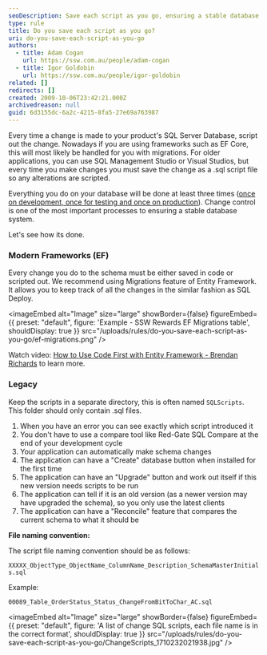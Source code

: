 ```yaml
---
seoDescription: Save each script as you go, ensuring a stable database system through change control and versioning.
type: rule
title: Do you save each script as you go?
uri: do-you-save-each-script-as-you-go
authors:
  - title: Adam Cogan
    url: https://ssw.com.au/people/adam-cogan
  - title: Igor Goldobin
    url: https://ssw.com.au/people/igor-goldobin
related: []
redirects: []
created: 2009-10-06T23:42:21.000Z
archivedreason: null
guid: 6d3155dc-6a2c-4215-8fa5-27e69a763987
---
```


Every time a change is made to your product's SQL Server Database, script out the change.
Nowadays if you are using frameworks such as EF Core, this will most likely be handled for you with migrations. For older applications, you can use SQL Management Studio or Visual Studios, but every time you make changes you must save the change as a .sql script file so any alterations are scripted.

Everything you do on your database will be done at least three times ([once on development, once for testing and once on production](/do-you-have-separate-development-testing-and-production-environments)). Change control is one of the most important processes to ensuring a stable database system.

Let's see how its done.
### Modern Frameworks (EF)

Every change you do to the schema must be either saved in code or scripted out. We recommend using Migrations feature of Entity Framework. It allows you to keep track of all the changes in the similar fashion as SQL Deploy.


<imageEmbed
  alt="Image"
  size="large"
  showBorder={false}
  figureEmbed={{
    preset: "default",
    figure: 'Example - SSW Rewards  EF Migrations table',
    shouldDisplay: true
  }}
  src="/uploads/rules/do-you-save-each-script-as-you-go/ef-migrations.png"
/>

Watch video: [How to Use Code First with Entity Framework - Brendan Richards](http://tv.ssw.com/4902/use-code-first-entity-framework-brendan-richards) to learn more.

### Legacy

Keep the scripts in a separate directory, this is often named `SQLScripts`. This folder should only contain .sql files.

1. When you have an error you can see exactly which script introduced it
2. You don't have to use a compare tool like Red-Gate SQL Compare at the end of your development cycle
3. Your application can automatically make schema changes
4. The application can have a "Create" database button when installed for the first time
5. The application can have an "Upgrade" button and work out itself if this new version needs scripts to be run
6. The application can tell if it is an old version (as a newer version may have upgraded the schema), so you only use the latest clients
7. The application can have a "Reconcile" feature that compares the current schema to what it should be

**File naming convention:**

The script file naming convention should be as follows:

`XXXXX_ObjectType_ObjectName_ColumnName_Description_SchemaMasterInitials.sql`

Example:

`00089_Table_OrderStatus_Status_ChangeFromBitToChar_AC.sql`


<imageEmbed
  alt="Image"
  size="large"
  showBorder={false}
  figureEmbed={{
    preset: "default",
    figure: 'A list of change SQL scripts, each file name is in the correct format',
    shouldDisplay: true
  }}
  src="/uploads/rules/do-you-save-each-script-as-you-go/ChangeScripts_1710232021938.jpg"
/>